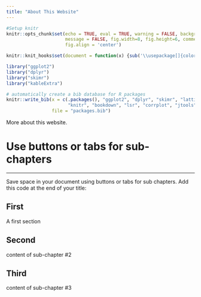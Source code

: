 ```yaml
---
title: "About This Website"
---
```


```r
#Setup knitr
knitr::opts_chunk$set(echo = TRUE, eval = TRUE, warning = FALSE, background = "gray85",
                      message = FALSE, fig.width=8, fig.height=6, comment = NA,
                      fig.align = 'center')

knitr::knit_hooks$set(document = function(x) {sub('\\usepackage[]{color}', '\\usepackage{xcolor}', x, fixed = TRUE)})

library("ggplot2")
library("dplyr")
library("skimr")
library("kableExtra")

# automatically create a bib database for R packages
knitr::write_bib(x = c(.packages(), "ggplot2", "dplyr", "skimr", "lattice", "car",
                       "knitr", "bookdown", "lsr", "corrplot", "jtools"), 
                 file = "packages.bib")
```




More about this website.

# Use buttons or tabs for sub-chapters {.tabset .tabset-fade .tabset-pills}
***
Save space in your document using buttons or tabs for sub chapters. Add this code at the end of your title:

## First
A first section

## Second
content of sub-chapter #2

## Third
content of sub-chapter #3
